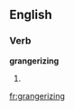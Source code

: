 
==English==

===Verb===
'''grangerizing'''

# {{present participle of|[[grangerize]]}}

[[fr:grangerizing]]